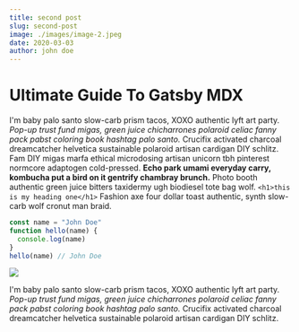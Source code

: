 ```yaml
---
title: second post
slug: second-post
image: ./images/image-2.jpeg
date: 2020-03-03
author: john doe
---
```



# Ultimate Guide To Gatsby MDX

I'm baby palo santo slow-carb prism tacos, XOXO authentic lyft art party. _Pop-up trust fund migas, green juice chicharrones polaroid celiac fanny pack pabst coloring book hashtag palo santo._ Crucifix activated charcoal dreamcatcher helvetica sustainable polaroid artisan cardigan DIY schlitz. Fam DIY migas marfa ethical microdosing artisan unicorn tbh pinterest normcore adaptogen cold-pressed. **Echo park umami everyday carry, kombucha put a bird on it gentrify chambray brunch.** Photo booth authentic green juice bitters taxidermy ugh biodiesel tote bag wolf.
`<h1>this is my heading one</h1>`
Fashion axe four dollar toast authentic, synth slow-carb wolf cronut man braid.

<Counter />

<div className="code">

```javascript
const name = "John Doe" 
function hello(name) {
  console.log(name)
}
hello(name) // John Doe
```

</div>

<div className="post-image">

![](./images/image-3.jpeg)

</div>

I'm baby palo santo slow-carb prism tacos, XOXO authentic lyft art party. _Pop-up trust fund migas, green juice chicharrones polaroid celiac fanny pack pabst coloring book hashtag palo santo._ Crucifix activated charcoal dreamcatcher helvetica sustainable polaroid artisan cardigan DIY schlitz.